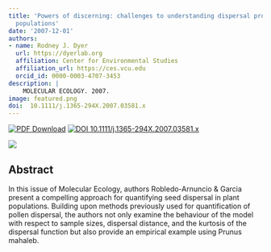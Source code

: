```yaml
---
title: 'Powers of discerning: challenges to understanding dispersal processes in natural
  populations'
date: '2007-12-01'
authors:
- name: Rodney J. Dyer
  url: https://dyerlab.org
  affiliation: Center for Environmental Studies
  affiliation_url: https://ces.vcu.edu
  orcid_id: 0000-0003-4707-3453
description: |
    MOLECULAR ECOLOGY. 2007.  
image: featured.png
doi:  10.1111/j.1365-294X.2007.03581.x
---
```


 [![PDF Download](https://img.shields.io/badge/PDF-21B02C.svg)](https://drive.google.com/open?id=0B0T81CzLjtfPNzRrVERCOTRRQlk) [![ DOI 10.1111/j.1365-294X.2007.03581.x](https://img.shields.io/badge/DOI-474747.svg)](https://doi.org/10.1111/j.1365-294X.2007.03581.x)

![]( featured.png )

## Abstract

In this issue of Molecular Ecology, authors Robledo-Arnuncio & Garcia present a compelling approach for quantifying seed dispersal in plant populations. Building upon methods previously used for quantification of pollen dispersal, the authors not only examine the behaviour of the model with respect to sample sizes, dispersal distance, and the kurtosis of the dispersal function but also provide an empirical example using Prunus mahaleb.
